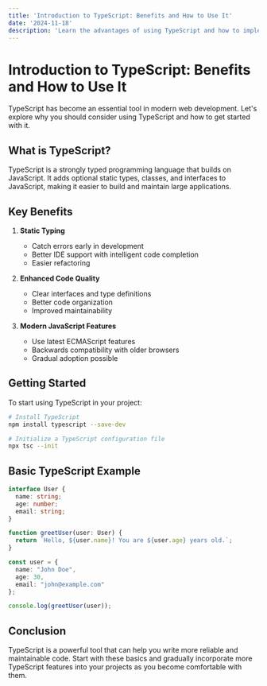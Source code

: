 ```yaml
---
title: 'Introduction to TypeScript: Benefits and How to Use It'
date: '2024-11-18'
description: 'Learn the advantages of using TypeScript and how to implement it in your projects.'
---
```


# Introduction to TypeScript: Benefits and How to Use It

TypeScript has become an essential tool in modern web development. Let's explore why you should consider using TypeScript and how to get started with it.

## What is TypeScript?

TypeScript is a strongly typed programming language that builds on JavaScript. It adds optional static types, classes, and interfaces to JavaScript, making it easier to build and maintain large applications.

## Key Benefits

1. **Static Typing**
   - Catch errors early in development
   - Better IDE support with intelligent code completion
   - Easier refactoring

2. **Enhanced Code Quality**
   - Clear interfaces and type definitions
   - Better code organization
   - Improved maintainability

3. **Modern JavaScript Features**
   - Use latest ECMAScript features
   - Backwards compatibility with older browsers
   - Gradual adoption possible

## Getting Started

To start using TypeScript in your project:

```bash
# Install TypeScript
npm install typescript --save-dev

# Initialize a TypeScript configuration file
npx tsc --init
```

## Basic TypeScript Example

```typescript
interface User {
  name: string;
  age: number;
  email: string;
}

function greetUser(user: User) {
  return `Hello, ${user.name}! You are ${user.age} years old.`;
}

const user = {
  name: "John Doe",
  age: 30,
  email: "john@example.com"
};

console.log(greetUser(user));
```

## Conclusion

TypeScript is a powerful tool that can help you write more reliable and maintainable code. Start with these basics and gradually incorporate more TypeScript features into your projects as you become comfortable with them.
